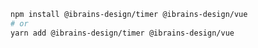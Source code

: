 ```bash
npm install @ibrains-design/timer @ibrains-design/vue
# or
yarn add @ibrains-design/timer @ibrains-design/vue
```
